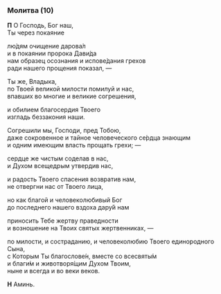 <span id="molitva10" />

### Молитва (10)

**П** О Господь, Бог наш,  
Ты через покаяние 

лю́дям очищение дарова́л  
и в покаянии пророка Дави́да  
нам образец осознания и испове́дания грехов  
ради нашего прощения показал, —

Ты же, Владыка,  
по Твоей великой милости помилуй и нас,  
впавших во многие и великие согрешения,

и обилием благосердия Твоего  
изгладь беззакония наши.

Согрешили мы, Господи, пред Тобою,  
даже сокровенное и тайное человеческого се́рдца знающим  
и одним имеющим власть прощать грехи; —

сердце же чистым соделав в нас,  
и Духом всещедрым утвердив нас,

и радость Твоего спасения возвратив нам,  
не отвергни нас от Твоего лица,

но как благой и человеколюбивый Бог  
до последнего нашего вздоха дару́й нам

приносить Тебе жертву праведности  
и возношение на Твоих святых жертвенниках, —

по милости, и состраданию, и человеколюбию Твоего единоpодного Сына,  
c Котоpым Ты благоcлове́н, вместе cо вcеcвяты́м  
и благи́м и животвоpя́щим Духом Твоим,  
ныне и вcегда и во веки веков.

**Н** Аминь.
